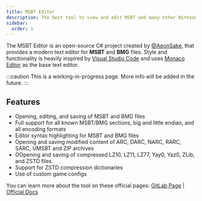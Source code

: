 ```yaml
---
title: MSBT Editor
description: The best tool to view and edit MSBT and many other Nintendo files
sidebar:
  order: 1
---
```



The MSBT Editor is an open-source C# project created by [@AeonSake](https://gitlab.com/AeonSake), that provides a modern text editor for **MSBT** and **BMG** files. Style and functionality is heavily inspired by [Visual Studio Code](https://code.visualstudio.com/) and uses [Monaco Editor](https://microsoft.github.io/monaco-editor/) as the base text editor.

:::caution
This is a working-in-progress page. More info will be added in the future.
:::

## Features
- Opening, editing, and saving of MSBT and BMG files
- Full support for all known MSBT/BMG sections, big and little endian, and all encoding formats
- Editor syntax highlighting for MSBT and BMG files
- Opening and saving modified content of ARC, DARC, NARC, RARC, SARC, UMSBT and ZIP archives
- OOpening and saving of compressed LZ10, LZ11, LZ77, Yay0, Yaz0, ZLib, and ZSTD files
- Support for ZSTD compression dictionaries
- Use of custom game configs

You can learn more about the tool on these official pages: [GitLab Page](https://gitlab.com/AeonSake/msbt-editor) | [Official Docs](https://gitlab.com/AeonSake/msbt-editor/-/tree/master/doc)